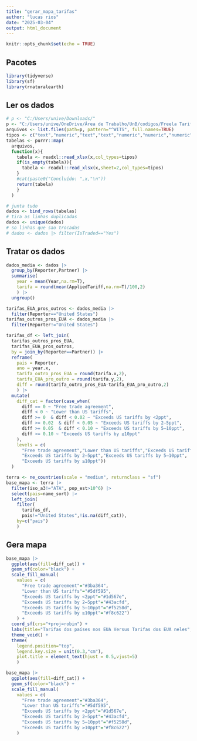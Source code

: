```yaml
---
title: "gerar_mapa_tarifas"
author: "lucas rios"
date: "2025-03-04"
output: html_document
---
```


```r
knitr::opts_chunk$set(echo = TRUE)
```

## Pacotes

```r
library(tidyverse)
library(sf)
library(rnaturalearth)
```

## Ler os dados

```r
# p <- "C:/Users/unive/Downloads/"
p <- "C:/Users/unive/OneDrive/Área de Trabalho/UnB/codigos/Freela Tarifas/mapa_tarifas/dados"
arquivos <- list.files(path=p, pattern="^WITS", full.names=TRUE)
tipos <- c("text","numeric","text","text","numeric","numeric","numeric","text")
tabelas <- purrr::map(
  arquivos,
  function(x){
    tabela <- readxl::read_xlsx(x,col_types=tipos)
    if(is_empty(tabela)){
      tabela <- readxl::read_xlsx(x,sheet=2,col_types=tipos)
    }
    #cat(paste0("Concluído: ",x,"\n"))
    return(tabela)
    }
  )
```

```r
# junta tudo
dados <- bind_rows(tabelas)
# tira as linhas duplicadas
dados <- unique(dados)
# so linhas que sao trocadas
# dados <- dados |> filter(IsTraded=="Yes")
```

## Tratar os dados

```r
dados_media <- dados |>
  group_by(Reporter,Partner) |> 
  summarise(
    year = mean(Year,na.rm=T),
    tarifa = round(mean(AppliedTariff,na.rm=T)/100,2)
    ) |> 
  ungroup()

tarifas_EUA_pros_outros <- dados_media |> 
  filter(Reporter=="United States")
tarifas_outros_pros_EUA <- dados_media |> 
  filter(Reporter!="United States")

tarifas_df <- left_join(
  tarifas_outros_pros_EUA,
  tarifas_EUA_pros_outros,
  by = join_by(Reporter==Partner)) |> 
  reframe(
    pais = Reporter,
    ano = year.x,
    tarifa_outro_pros_EUA = round(tarifa.x,2),
    tarifa_EUA_pro_outro = round(tarifa.y,2),
    diff = round(tarifa_outro_pros_EUA-tarifa_EUA_pro_outro,2)
    ) |> 
  mutate(
    diff_cat = factor(case_when(
      diff == 0 ~ "Free trade agreement",
      diff < 0 ~ "Lower than US tariffs",
      diff >= 0  & diff < 0.02 ~ "Exceeds US tariffs by <2ppt",
      diff >= 0.02  & diff < 0.05 ~ "Exceeds US tariffs by 2–5ppt",
      diff >= 0.05  & diff < 0.10 ~ "Exceeds US tariffs by 5–10ppt",
      diff >= 0.10 ~ "Exceeds US tariffs by ≥10ppt"
    ),
    levels = c(
      "Free trade agreement","Lower than US tariffs","Exceeds US tariffs by <2ppt",
      "Exceeds US tariffs by 2–5ppt","Exceeds US tariffs by 5–10ppt",
      "Exceeds US tariffs by ≥10ppt"))
  )

terra <- ne_countries(scale = "medium", returnclass = "sf")
base_mapa <- terra |> 
  filter(iso_a3!="ATA", pop_est>10^6) |> 
  select(pais=name_sort) |> 
  left_join(
    filter(
      tarifas_df,
      pais!="United States",!is.na(diff_cat)),
    by=c("pais")
    )
```

## Gera mapa

```r
base_mapa |> 
  ggplot(aes(fill=diff_cat)) +
  geom_sf(color="black") +
  scale_fill_manual(
    values = c(
      "Free trade agreement"="#3ba364",
      "Lower than US tariffs"="#5df595",
      "Exceeds US tariffs by <2ppt"="#1d567e",
      "Exceeds US tariffs by 2–5ppt"="#43acfd",
      "Exceeds US tariffs by 5–10ppt"="#f5258d",
      "Exceeds US tariffs by ≥10ppt"="#f8c622")
    ) + 
  coord_sf(crs="+proj=robin") +
  labs(title="Tarifas dos países nos EUA Versus Tarifas dos EUA neles",fill="") +
  theme_void() +
  theme(
    legend.position="top",
    legend.key.size = unit(0.3,"cm"),
    plot.title = element_text(hjust = 0.5,vjust=5)
    )
```

```r
base_mapa |> 
  ggplot(aes(fill=diff_cat)) +
  geom_sf(color="black") +
  scale_fill_manual(
    values = c(
      "Free trade agreement"="#3ba364",
      "Lower than US tariffs"="#5df595",
      "Exceeds US tariffs by <2ppt"="#1d567e",
      "Exceeds US tariffs by 2–5ppt"="#43acfd",
      "Exceeds US tariffs by 5–10ppt"="#f5258d",
      "Exceeds US tariffs by ≥10ppt"="#f8c622")
    )
```

